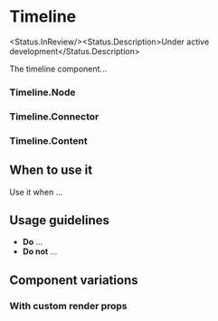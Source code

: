 
# Timeline

<Status.InReview/><Status.Description>Under active development</Status.Description>

The timeline component...

<Story id="components-timeline--base" />

<Props of={Timeline} />

### Timeline.Node

<Props of={Timeline.Node} />

### Timeline.Connector

<Props of={Timeline.Connector} />

### Timeline.Content

<Props of={Timeline.Content} />

## When to use it

Use it when ...

## Usage guidelines

- **Do** ...
- **Do not** ...

## Component variations

### With custom render props

<Story id="components-timeline--custom-render-props" />
